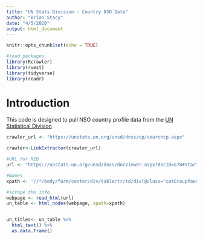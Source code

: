```yaml
---
title: "UN Stats Division - Country NSO Data"
author: "Brian Stacy"
date: "4/5/2020"
output: html_document
---
```


```r
knitr::opts_chunk$set(echo = TRUE)

#load packages
library(Rcrawler)
library(rvest)
library(tidyverse)
library(readr)

```

# Introduction

This code is designed to pull NSO country profile data from the [UN Statistical Division](https://unstats.un.org/unsd/dnss/cp/searchcp.aspx)

```r

crawler_url <- "https://unstats.un.org/unsd/dnss/cp/searchcp.aspx"

crawler<-LinkExtractor(crawler_url)

```



```r

#URL for REB
url <- "https://unstats.un.org/unsd/dnss/docViewer.aspx?docID=578#start"

#Names
xpath <- '//*/body/form/center/div/table/tr/td/div[@class="catGroupPanel"]'

#scrape the info
webpage <- read_html(url)
un_table <- html_nodes(webpage, xpath=xpath) 


un_titles<- un_table %>%
  html_text() %>%
  as.data.frame()
  


```

